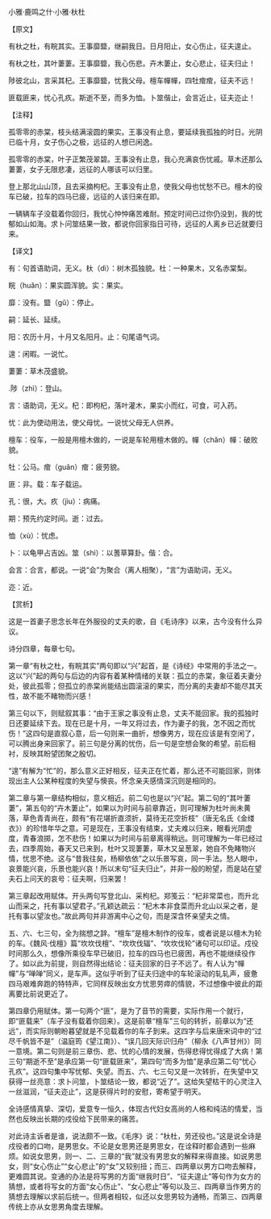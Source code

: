 

小雅·鹿鸣之什·小雅·杕杜

【原文】

有杕之杜，有睆其实。王事靡盬，继嗣我日。日月阳止，女心伤止，征夫遑止。

有杕之杜，其叶萋萋。王事靡盬，我心伤悲。卉木萋止，女心悲止，征夫归止！

陟彼北山，言采其杞。王事靡盬，忧我父母。檀车幝幝，四牡痯痯，征夫不远！

匪载匪来，忧心孔疚。斯逝不至，而多为恤。卜筮偕止，会言近止，征夫迩止！

【注释】

孤零零的赤棠，枝头结满滚圆的果实。王事没有止息，要延续我孤独的时日。光阴已临十月，女子伤心之极，远征的人想已闲逸。

孤零零的赤棠，叶子正繁茂翠碧。王事没有止息，我心充满哀伤忧戚。草木还那么萋萋，女子无限悲凄，远征的人哪该可以归里。

登上那北山山顶，且去采摘枸杞。王事没有止息，使我父母也忧愁不已。檀木的役车已破，拉车的四马已疲，远征的人该归来在即。

一辆辆车子没载着你回归，我忧心忡忡痛苦难耐。预定时间已过你仍没到，我的忧郁如山如海。求卜问筮结果一致，都说你回家指日可待，远征的人离乡已近就要归来。

【译文】

有：句首语助词，无义。杕（dì）：树木孤独貌。杜：一种果木，又名赤棠梨。

睆（huǎn）：果实圆浑貌。实：果实。

靡：没有。盬（gǔ）：停止。

嗣：延长、延续。

阳：农历十月，十月又名阳月。止：句尾语气词。

遑：闲暇。一说忙。

萋萋：草木茂盛貌。

.陟（zhì）：登山。

言：语助词，无义。杞：即枸杞，落叶灌木，果实小而红，可食，可入药。

忧：此为使动用法，使父母忧。一说忧父母无人供养。

檀车：役车，一般是用檀木做的，一说是车轮用檀木做的。幝（chǎn）幝：破败貌。

牡：公马。痯（guǎn）痯：疲劳貌。

匪：非。载：车子载运。

孔：很，大。疚（jìu）：病痛。

期：预先约定时间。逝：过去。

恤（xù）：忧虑。

卜：以龟甲占吉凶。筮（shì）：以蓍草算卦。偕：合。

会言：合言，都说。一说“会”为聚合（离人相聚），“言”为语助词，无义。

迩：近。

【赏析】

这是一首妻子思念长年在外服役的丈夫的歌，自《毛诗序》以来，古今没有什么异议。

诗分四章，每章七句。

第一章“有杕之杜，有睆其实”两句即以“兴”起首，是《诗经》中常用的手法之一。这以“兴”起的两句与后边的内容有着某种情绪的关联：孤立的赤棠，象征着夫妻分处，彼此孤零；但孤立的赤棠尚能结出圆滚滚的果实，而分离的夫妻却不能尽其天性，故不能不睹物而兴感！

第三句以下，则赋叙其事：“由于王家之事没有止息，丈夫不能回家。我的孤独时日还要延续下去。现在已是十月，一年又将过去，作为妻子的我，怎不因之而忧伤！”这四句是直叙心意，后一句则来一曲折，想像男方，现在应该是有空闲了，可以腾出身来回家了。前三句是分离的忧伤，后一句是空想会聚的希望。前后相衬，反映其盼望团聚之殷切。

“遑”有解为“忙”的，那么意义正好相反，征夫正在忙着，那么还不可能回家，则体现出主人公某种程度的失望与懊丧。怀念亲夫感情深沉则是相同的。

第二章与第一章结构相似，意义相近。前二句也是以“兴”起。第二句的“其叶萋萋”，第五句的“卉木萋止”，如果以为时间与前章靠近，则可理解为杜叶尚未黄落，草色青青尚在，颇有“有花堪折直须折，莫待无花空折枝”（唐无名氏《金缕衣》）的珍惜年华之意。可是现在，王事没有结束，丈夫难以归来，眼看光阴虚度，青春浪掷，怎不悲伤！如果以为时间与前章离得稍远。则可理解为一年已经过去，四季周始，春天又已来到，杜叶又现萋萋，草木又呈葱翠，她自不免睹物兴情，忧思不绝。这与“昔我往矣，杨柳依依”之以乐景写哀，同一手法。愁人眼中，哀景能兴哀，乐景也能兴哀！所以末句“征夫归止”，并非一般的盼望，而是站在望夫石上问天的哀号：征夫啊，归来罢！

第三章起改用赋体。开头两句写登北山、采枸杞。郑笺云：“杞非常菜也，而升北山而采之，托有事以望君子。”孔颖达疏云：“杞木本非食菜而升北山以采之者，是托有事以望汝也。”故此两句并非游离中心之句，而是深含怀亲望夫之情。

五、六、七三句，全为揣想之辞。“檀车”是檀木制作的役车，或者说是以檀木为轮的车。《魏风·伐檀》篇“坎坎伐檀”、“坎坎伐辐”、“坎坎伐轮”诸句可以印证。戍役时间那么久，想像所乘役车早已破旧，拉车的四马也已疲困，再也不能继续役作了。如以此为前提，则自然得出结论：征夫回家的日子不远了。有人认为“幝幝”与“啴啴”同义，是车声。这似乎听到了征夫归途中的车轮滚动的轧轧声，疲惫四马艰难奔跑的特特声，它同样反映出女方忧思劳瘁的情貌，不过想像中彼此的距离要比前说更近了。

第四章仍用赋体。第一句两个“匪”，是为了音节的需要，实际作用一个就行，即“匪载来”（车子没有载着你回来）。这是前章“檀车”三句的转折，前章以为“还远”，而实际则朝盼暮望就是不见载着你的车子到来。这四字与后来唐宋词中的“过尽千帆皆不是”（温庭筠《望江南》）、“误几回天际识归舟”（柳永《八声甘州》）同一意境。第二句则是前三章伤、悲、忧的心情的发展，伤得悲得忧得成了大病！第三句“期逝不至”是承应第一句“匪载匪来”，第四句“而多为恤”是承应第二句“忧心孔疚”。这四句集中写忧郁、失望。而五、六、七三句又是一次转折，在失望中又获得一丝亮意：求卜问筮，卜筮结论一致，都说“近了”。这给失望枯干的心灵注入一丝滋润，“征夫迩止”，这是获得片时的安慰，寄希望于明天。

全诗感情真挚、深切，爱意专一恒久，体现古代妇女高尚的人格和纯洁的情爱，当然也反映出长期的戍役给下民带来的痛苦。

对此诗主诉者是谁，说法颇不一致。《毛序》说：“杕杜，劳还役也。”这是说全诗是戍役者的口吻，是男思女。不论是女思男还是男思女，在诠释时都会遇到一些麻烦。如说女思男，则一、二、三章的“我”就没有男思女的解释来得直接。如说男思女，则“女心伤止”“女心悲止”的“女”又较别扭；而三、四两章以男方口吻去解释，更难圆其说。变通的办法是将写男的方面“继我时日”、“征夫遑止”等句作为女方的猜想，或者将写女的方面“女心伤止”、“女心悲止”等句以及三、四两章当作男方的猜想去理解以求前后统一。但两者相较，似还以女思男较为通畅，而第三、四两章传统上亦从女思男角度去理解。

